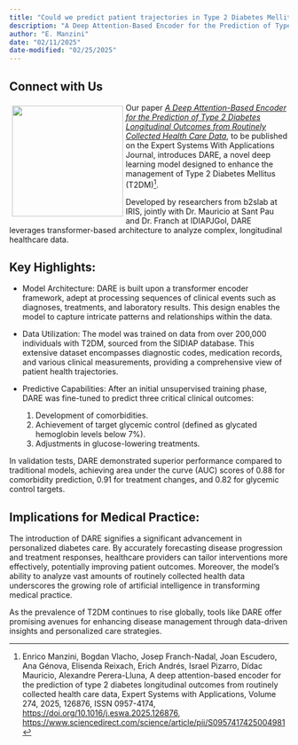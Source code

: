 ```yaml
---
title: "Could we predict patient trajectories in Type 2 Diabetes Mellitus?"
description: "A Deep Attention-Based Encoder for the Prediction of Type 2 Diabetes Longitudinal Outcomes from Routinely Collected Health Care Data"
author: "E. Manzini"
date: "02/11/2025"
date-modified: "02/25/2025"
---
```


## Connect with Us

::: img-float
![](web.png){style="float: left; margin: 5px; width: 200px;"}
:::

Our paper [*A Deep Attention-Based Encoder for the Prediction of Type 2 Diabetes Longitudinal Outcomes from Routinely Collected Health Care Data*](https://doi.org/10.1016/j.eswa.2025.126876), to be published on the Expert Systems With Applications Journal, introduces DARE, a novel deep learning model designed to enhance the management of Type 2 Diabetes Mellitus (T2DM)[^1].

[^1]: Enrico Manzini, Bogdan Vlacho, Josep Franch-Nadal, Joan Escudero, Ana Génova, Elisenda Reixach, Erich Andrés, Israel Pizarro, Dídac Mauricio, Alexandre Perera-Lluna, A deep attention-based encoder for the prediction of type 2 diabetes longitudinal outcomes from routinely collected health care data, Expert Systems with Applications, Volume 274, 2025, 126876, ISSN 0957-4174, [https://doi.org/10.1016/j.eswa.2025.126876](https://doi.org/10.1016/j.eswa.2025.126876), <https://www.sciencedirect.com/science/article/pii/S0957417425004981>

Developed by researchers from b2slab at IRIS, jointly with Dr. Mauricio at Sant Pau and Dr. Franch at IDIAPJGol, DARE leverages transformer-based architecture to analyze complex, longitudinal healthcare data.

## Key Highlights:

-   Model Architecture: DARE is built upon a transformer encoder framework, adept at processing sequences of clinical events such as diagnoses, treatments, and laboratory results. This design enables the model to capture intricate patterns and relationships within the data.

-   Data Utilization: The model was trained on data from over 200,000 individuals with T2DM, sourced from the SIDIAP database. This extensive dataset encompasses diagnostic codes, medication records, and various clinical measurements, providing a comprehensive view of patient health trajectories.

-   Predictive Capabilities: After an initial unsupervised training phase, DARE was fine-tuned to predict three critical clinical outcomes:

    1.  Development of comorbidities.
    2.  Achievement of target glycemic control (defined as glycated hemoglobin levels below 7%).
    3.  Adjustments in glucose-lowering treatments.

In validation tests, DARE demonstrated superior performance compared to traditional models, achieving area under the curve (AUC) scores of 0.88 for comorbidity prediction, 0.91 for treatment changes, and 0.82 for glycemic control targets.

## Implications for Medical Practice:

The introduction of DARE signifies a significant advancement in personalized diabetes care. By accurately forecasting disease progression and treatment responses, healthcare providers can tailor interventions more effectively, potentially improving patient outcomes. Moreover, the model's ability to analyze vast amounts of routinely collected health data underscores the growing role of artificial intelligence in transforming medical practice.

As the prevalence of T2DM continues to rise globally, tools like DARE offer promising avenues for enhancing disease management through data-driven insights and personalized care strategies.
